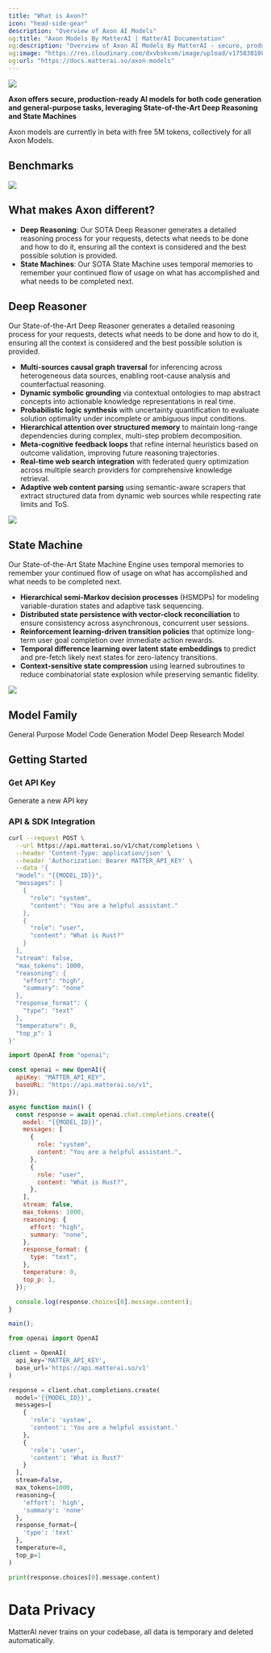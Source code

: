 ```yaml
---
title: "What is Axon?"
icon: "head-side-gear"
description: "Overview of Axon AI Models"
og:title: "Axon Models By MatterAI | MatterAI Documentation"
og:description: "Overview of Axon AI Models By MatterAI - secure, production-ready AI models for general-purpose tasks, coding and deep-research."
og:image: "https://res.cloudinary.com/dxvbskvxm/image/upload/v1758381085/axon-family_ykqtva.png"
og:url: "https://docs.matterai.so/axon-models"
---
```


<Frame>
  <img
    src="https://res.cloudinary.com/dxvbskvxm/image/upload/v1758381085/axon-family_ykqtva.png"
    className="block"
  />
</Frame>

**Axon offers secure, production-ready AI models for both code generation and general-purpose tasks, leveraging State-of-the-Art Deep Reasoning and State Machines**

<Note>
  Axon models are currently in beta with free 5M tokens, collectively for all
  Axon Models.
</Note>

## Benchmarks

<Frame>
  <img src="/images/axon/axon-benchmarks.png" className="block" />
</Frame>

## What makes Axon different?

- **Deep Reasoning**: Our SOTA Deep Reasoner generates a detailed reasoning process for your requests, detects what needs to be done and how to do it, ensuring all the context is considered and the best possible solution is provided.
- **State Machines**: Our SOTA State Machine uses temporal memories to remember your continued flow of usage on what has accomplished and what needs to be completed next.

## Deep Reasoner

Our State-of-the-Art Deep Reasoner generates a detailed reasoning process for your requests, detects what needs to be done and how to do it, ensuring all the context is considered and the best possible solution is provided.

- **Multi-sources causal graph traversal** for inferencing across heterogeneous data sources, enabling root-cause analysis and counterfactual reasoning.
- **Dynamic symbolic grounding** via contextual ontologies to map abstract concepts into actionable knowledge representations in real time.
- **Probabilistic logic synthesis** with uncertainty quantification to evaluate solution optimality under incomplete or ambiguous input conditions.
- **Hierarchical attention over structured memory** to maintain long-range dependencies during complex, multi-step problem decomposition.
- **Meta-cognitive feedback loops** that refine internal heuristics based on outcome validation, improving future reasoning trajectories.
- **Real-time web search integration** with federated query optimization across multiple search providers for comprehensive knowledge retrieval.
- **Adaptive web content parsing** using semantic-aware scrapers that extract structured data from dynamic web sources while respecting rate limits and ToS.

<Frame>
  <img src="/images/axon/axon-deep-reasoner.png" className="block" />
</Frame>

## State Machine

Our State-of-the-Art State Machine Engine uses temporal memories to remember your continued flow of usage on what has accomplished and what needs to be completed next.

- **Hierarchical semi-Markov decision processes** (HSMDPs) for modeling variable-duration states and adaptive task sequencing.
- **Distributed state persistence with vector-clock reconciliation** to ensure consistency across asynchronous, concurrent user sessions.
- **Reinforcement learning-driven transition policies** that optimize long-term user goal completion over immediate action rewards.
- **Temporal difference learning over latent state embeddings** to predict and pre-fetch likely next states for zero-latency transitions.
- **Context-sensitive state compression** using learned subroutines to reduce combinatorial state explosion while preserving semantic fidelity.

<Frame>
  <img src="/images/axon/axon-state-machine.png" className="block" />
</Frame>

## Model Family

<CardGroup cols={3}>
  <Card
  img="https://res.cloudinary.com/dxvbskvxm/image/upload/v1758261129/axon-base_auegfz.png"
    title="Axon Base"
    icon="brain-circuit"
    href="/axon-base">
    General Purpose Model
  </Card>
  <Card
  img="https://res.cloudinary.com/dxvbskvxm/image/upload/v1758260554/axon-code_babbba.png"
    title="Axon Code"
    icon="laptop-code"
    href="/axon-code">
    Code Generation Model
  </Card>
  <Card
  img="https://res.cloudinary.com/dxvbskvxm/image/upload/v1758381085/axon-research_gkewhe.png"
    title="Axon Research"
    icon="flask"
    href="/axon-research">
    Deep Research Model
  </Card>

</CardGroup>

## Getting Started

### Get API Key

<CardGroup cols={2}>
  <Card title="Get API Key" icon="key" href="/management/api-keys">
    Generate a new API key
  </Card>
</CardGroup>

### API & SDK Integration

<CodeGroup>

```bash cURL
curl --request POST \
  --url https://api.matterai.so/v1/chat/completions \
  --header 'Content-Type: application/json' \
  --header 'Authorization: Bearer MATTER_API_KEY' \
  --data '{
  "model": "{{MODEL_ID}}",
  "messages": [
    {
      "role": "system",
      "content": "You are a helpful assistant."
    },
    {
      "role": "user",
      "content": "What is Rust?"
    }
  ],
  "stream": false,
  "max_tokens": 1000,
  "reasoning": {
    "effort": "high",
    "summary": "none"
  },
  "response_format": {
    "type": "text"
  },
  "temperature": 0,
  "top_p": 1
}'
```

```javascript OpenAI NodeJS SDK
import OpenAI from "openai";

const openai = new OpenAI({
  apiKey: "MATTER_API_KEY",
  baseURL: "https://api.matterai.so/v1",
});

async function main() {
  const response = await openai.chat.completions.create({
    model: "{{MODEL_ID}}",
    messages: [
      {
        role: "system",
        content: "You are a helpful assistant.",
      },
      {
        role: "user",
        content: "What is Rust?",
      },
    ],
    stream: false,
    max_tokens: 1000,
    reasoning: {
      effort: "high",
      summary: "none",
    },
    response_format: {
      type: "text",
    },
    temperature: 0,
    top_p: 1,
  });

  console.log(response.choices[0].message.content);
}

main();
```

```python OpenAI Python SDK
from openai import OpenAI

client = OpenAI(
  api_key='MATTER_API_KEY',
  base_url='https://api.matterai.so/v1'
)

response = client.chat.completions.create(
  model='{{MODEL_ID}}',
  messages=[
    {
      'role': 'system',
      'content': 'You are a helpful assistant.'
    },
    {
      'role': 'user',
      'content': 'What is Rust?'
    }
  ],
  stream=False,
  max_tokens=1000,
  reasoning={
    'effort': 'high',
    'summary': 'none'
  },
  response_format={
    'type': 'text'
  },
  temperature=0,
  top_p=1
)

print(response.choices[0].message.content)
```

</CodeGroup>

# Data Privacy

<Note>
  MatterAI never trains on your codebase, all data is temporary and deleted
  automatically.
</Note>
